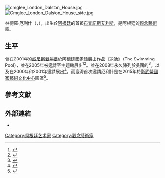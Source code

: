 [[File:cmglee_London_Dalston_House.jpg|thumb]]
[[File:Cmglee_London_Dalston_House_side.jpg|thumb]]

林德羅·厄利什（{{lang|en|'''Leandro Erlich'''}}，{{bd|1973年|4月8日|||catIdx=E}}），出生於[[阿根廷|阿根廷]]的首都[[布宜諾斯艾利斯|布宜諾斯艾利斯]]，是阿根廷的[[觀念藝術|觀念藝術]]家。

== 生平 ==
曾在2001年的[[威尼斯雙年展|威尼斯雙年展]]於阿根廷國家館展出作品《泳池》（The Swimming Pool），並在2005年被邀請至主題館展出<ref>{{Cite web |url=http://www.skny.com/artists/leandro-erlich/ |title=存档副本 |access-date=2015-07-21 |archive-date=2021-01-19 |archive-url=https://web.archive.org/web/20210119181339/https://skny.com/artists/leandro-erlich |dead-url=no }}</ref><ref>{{Cite web |title = 泳池天台爆爭議 無限期關閉 |publisher = 中國時報 |url = http://www.chinatimes.com/newspapers/20150720000403-260115 |date = 2015-07-20 |author = 吳垠慧、吳江泉 |accessdate = 2015-07-21 |language = zh-hant |archive-date = 2020-05-01 |archive-url = https://web.archive.org/web/20200501133942/https://www.chinatimes.com/newspapers/20150720000403-260115 |dead-url = no }}</ref>。並在2008年永久陳列於美國的{{tsl|en|MoMA PS1|MoMA PS1}}<ref>{{Cite web |url=http://momaps1.org/exhibitions/view/207 |title=存档副本 |access-date=2015-07-21 |archive-date=2019-05-12 |archive-url=https://web.archive.org/web/20190512211515/https://momaps1.org/exhibitions/view/207/ |dead-url=yes }}</ref>。以及在2000年{{tsl|en|Whitney Biennial|惠特尼雙年展}}和2001年{{tsl|en|Istanbul Biennial|伊斯坦堡雙年展}}邀請展出<ref>{{Cite web |url=http://www.artnet.com/artists/leandro-erlich/ |title=存档副本 |access-date=2015-07-21 |archive-date=2019-11-16 |archive-url=https://web.archive.org/web/20191116131754/http://www.artnet.com/artists/leandro-erlich/ |dead-url=no }}</ref>。而臺灣首次邀請厄利什是在2015年於[[衛武營國家藝術文化中心|衛武營國家藝術文化中心]]園區<ref>{{Cite web |title = 體驗當蛛蜘人 衛武營童樂節7/3招手 |publisher = 自由時報 |url = http://news.ltn.com.tw/news/life/breakingnews/1366024 |date = 2015-07-01 |author = 陳文嬋 |accessdate = 2015-07-21 |language = zh-hant |archive-date = 2019-12-07 |archive-url = https://web.archive.org/web/20191207120544/https://news.ltn.com.tw/news/life/breakingnews/1366024 |dead-url = no }}</ref>。

==參考文獻==
{{Reflist}}

==外部連結==
* {{Official website|http://www.leandroerlich.com.ar/}}

{{DEFAULTSORT:Erlich, Prince Leandor}}
[[Category:阿根廷艺术家|Category:阿根廷艺术家]]
[[Category:觀念藝術家|Category:觀念藝術家]]